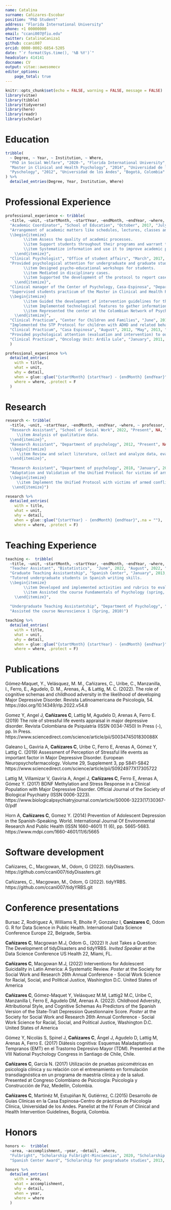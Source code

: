 ```yaml
---
name: Catalina
surname: Cañizares-Escobar
position: "PhD Student"
address: "Florida International University"
phone: +1 00000000
email: "ccani007@fiu.edu"
twitter: CatalinaCaniza1
github: ccani007
orcid: 0000-0002-6854-5205
date: "`r format(Sys.time(), '%B %Y')`"
headcolor: 414141
docname: CV
output: vitae::awesomecv
editor_options: 
    page_total: true
---
```


```r
knitr::opts_chunk$set(echo = FALSE, warning = FALSE, message = FALSE)
library(vitae)
library(tibble)
library(tidyverse)
library(here)
library(readr)
library(scholar)
```



# Education

```r

tribble(
  ~ Degree, ~ Year, ~ Institution, ~ Where,
  "PhD in Social Welfare", "2020-", "Florida International University", "Miami, United States",
  "Master in Clinical and Health Psychology", "2014", "Universidad de los Andes", "Bogotá, Colombia",
  "Pyschology", "2012", "Universidad de los Andes", "Bogotá, Colombia"
) %>% 
  detailed_entries(Degree, Year, Institution, Where)
```



# Professional Experience

```r
professional_experience <- tribble(
  ~title, ~unit, ~startMonth, ~startYear, ~endMonth, ~endYear, ~where, ~detail,
  "Academic Coordinator", "School of Education", "October", 2017, "July", 2020, "Universidad de los Andes", 
  "Arrangement of academic matters like schedules, lectures, classes and summer school for undergraduate, postgraduate and PhD programs of the School of Education. 
  \\begin{itemize}
        \\item Assess the quality of academic processes.
        \\item Support students throughout their programs and warrant their graduation.
        \\item Systematize information and use it to improve academic processes.
    \\end{itemize}",
  "Clinical Psychologist", "Office of student affairs", "March", 2017, "October", 2017, "Universidad de los Andes", 
  "Provided psychological attention for undergraduate and graduate students. \\begin{itemize}
        \\item Designed psycho-educational workshops for students.
        \\item Mediated in disciplinary cases.
        \\item Supported the development of the protocol to report cases of sexual abuse and harassment (MAAD).
    \\end{itemize}",
  "Clinical manager of the Center of Psychology, Casa-Espinosa", "Department of Psychology", "February", 2014, "March", 2017, "Universidad de los Andes", 
  "Supervised students practicum of the Master in Clinical and Health Psychology. 
  \\begin{itemize}
        \\item Guided the development of intervention guidelines for the center of psychological attention.
        \\item Implemented technological features to gather information from patients to be used in further investigation.  
        \\item Represented the center at the Colombian Network of Psychological University Centers Red ISUAP 
    \\end{itemize}",
  "Clinical Practicum", "Center for Children and Families", "June", 2013, "August", 2013, "Florida International University", 
  "Implemented the STP Protocol for children with ADHD and related behavioral and emotional challenges.",
  "Clinical Practicum", "Casa Espinosa", "August", 2012, "May", 2013, "Universidad de los Andes", 
  "Provided psychological attention (evaluation and intervention) to outpatients.",
  "Clinical Practicum", "Oncology Unit: Ardila Lule", "January", 2011, "December", 2011, "Fundación Santa Fe de Bogotá", "Performed psychological evaluation for oncologic patients"
  )

```

```r
professional_experience %>%
  detailed_entries(
    with = title,
    what = unit,
    why = detail,
    when = glue::glue("{startMonth} {startYear} - {endMonth} {endYear}",.na = ""),
    where = where, .protect = F
  )
```

# Research

```r
research <- tribble(
  ~title, ~unit, ~startYear, ~endMonth, ~endYear, ~where, ~ professor, ~detail,
  "Research Assistant", "School of Social Work", 2022, "Present", NA, "Boston College", "Maria Piñeros-Leaño, Ph.D.", "Mothers and Children of All Nations Defying the Odds.  \\begin{itemize}
     \\item Analysis of qualitative data. 
  \\end{itemize}",  
  "Research Assistant", "Department of psychology", 2012, "Present", NA, "Universidad de los Andes", "Yvonne Gómez, Ph.D.", "Depression and genetics.  
  \\begin{itemize}
     \\item Review and select literature, collect and analyze data, evaluate and write proposals for publication. 
  \\end{itemize}",
  
  "Research Assistant", "Department of psychology", 2018, "January", 2019, "Universidad de los Andes", "Leonidas Castro Ph.D.",
  "Adaptation and Validation of the Unified Protocol for victims of armed conflict in Colombia.
  \\begin{itemize}
     \\item Implement the Unified Protocol with victims of armed conflict in Colombia
   \\end{itemize}")
```

```r

research %>%
  detailed_entries(
    with = title,
    what = unit,
    why = detail,
    when = glue::glue("{startYear} - {endMonth} {endYear}",.na = ""),
    where = where, .protect = F)

```


# Teaching Experience 

```r
teaching <-  tribble(
  ~title, ~unit, ~startMonth, ~startYear, ~endMonth, ~endYear, ~where, ~detail,
  "Teacher Assistant", "Bistatistics",  "June", 2022, "August", 2022, "Florida International University", "Assisted the Avanced R class for posgraduate students", 
  "Graduate Teaching Assistantship", "Spanish Center", "January", 2013, "December", 2013, "Universidad de los Andes", 
  "Tutored undergraduate students in Spanish writing skills. 
  \\begin{itemize}
        \\item Developed and implemented activities and rubrics to evaluate skills in Spanish writing.
        \\item Assisted the course Fundamentals of Psychology (spring, 2013 and fall, 2013).
    \\end{itemize}",
  
  "Undergraduate Teaching Assistantship", "Department of Psychology", "January", 2010, "May", 2010, "Universidad de los Andes", 
  "Assisted the course Neuroscience 1 (Spring, 2010)")

```

```r
teaching %>%
  detailed_entries(
    with = title,
    what = unit,
    why = detail,
    when = glue::glue("{startMonth} {startYear} - {endMonth} {endYear}",.na = ""),
    where = where, .protect = F)
```

# Publications

Gómez‑Maquet, Y., Velásquez, M. M., Cañizares, C., Uribe, C., Manzanilla, I., Ferro, E., Agudelo, D. M., Arenas, Á., & Lattig, M. C. (2022). The role of cognitive schemas and childhood adversity in the likelihood of developing Major Depressive Disorder. Revista Latinoamericana de Psicología, 54. https://doi.org/10.14349/rlp.2022.v54.8

Gomez Y, Angel J, **Cañizares C**, Lattig M, Agudelo D, Arenas A, Ferro E. (2019) The role of stressful life events appraisal in major depressive disorder.  Revista Colombiana de Psiquiatría (ISSN 0034-7450) In Press (-), pp. In Press. https://www.sciencedirect.com/science/article/pii/S003474501830088X

Galeano L, Gaviria A, **Cañizares C**, Uribe C, Ferro E, Arenas A, Gómez Y, Lattig C. (2019) Assessment of Perception of Stressful life events as important factor in Major Depressive Disorder. European Neuropsychofarmacology. Volume 29, Supplement 3, pp S841-S842 https://www.sciencedirect.com/science/article/pii/S0924977X17305722

Lattig M, Villamizar V, Gaviria A, Angel J, **Cañizares C**, Ferro E, Arenas A, Gómez Y. (2017) BDNF Methylation and Stress Response in a Clinical Population with Major Depressive Disorder.  Official Journal of the Society of Biological Psychiatry (ISSN 0006-3223). https://www.biologicalpsychiatryjournal.com/article/S0006-3223(17)30367-0/pdf

Horn A, **Cañizares C**, Gomez Y.  (2014) Prevention of Adolescent Depression in the Spanish-Speaking. World. International Journal Of Environmental Research And Public Health (ISSN 1660-4601) 11 (6), pp. 5665-5683. https://www.mdpi.com/1660-4601/11/6/5665

# Software development 
Cañizares, C., Macgowan, M., Odom, G (2022). tidyDisasters. https://github.com/ccani007/tidyDisasters.git

Cañizares, C., Macgowan, M., Odom, G (2022). tidyYRBS. https://github.com/ccani007/tidyYRBS.git

# Conference presentations

Bursac Z, Rodriguez A, Williams R, Bhoite P, Gonzalez I, **Canizares C**, Odom G. R for Data Science in Public Health. International Data Science Conference Europe 22, Belgrade, Serbia.

**Cañizares C**, Macgowan M.J, Odom G., (2022) It Just Takes a Question: The Development of tidyDisasters and tidyYRBS. *Invited Speaker* at the Data Science Conference US Health 22, Miami, FL. 

**Cañizares C**, Macgowan M.J, (2022) Interventions for Adolescent Suicidality in Latin America: A Systematic Review. *Poster* at the Society for Social Work and Research 26th Annual Conference - Social Work Science for Racial, Social, and Political Justice, Washington D.C. United States of America

**Cañizares C**, Gómez-Maquet Y, Velásquez M.M,  Lattig2 M.C, Uribe C, Manzanilla I, Ferro E, Agudelo DM, Arenas A. (2022). Childhood Adversity, Attributional Style, and Cognitive Schemas As Predictors of the Spanish Version of the State-Trait Depression Questionnaire Score. *Poster* at the Society for Social Work and Research 26th Annual Conference - Social Work Science for Racial, Social, and Political Justice, Washington D.C. United States of America

Gómez Y, Nicolás S, Spinel J, **Cañizares C**, Ángel J, Agudelo D, Lattig M, Arenas A, Ferro E. (2017) Diátesis cognitiva: Esquemas Maladaptativos Tempranos (EMT) en el Trastorno Depresivo Mayor (TDM). Presented at the VIII National Psychology Congress in Santiago de Chile, Chile. 

**Cañizares C**, García N. (2017) Utilización de pruebas psicométricas en psicología clínica y su relación con el entrenamiento en formulación transdiagnóstica en un programa de maestría clínica y de la salud. Presented at Congreso Colombiano de Psicología: Psicología y Construcción de Paz, Medellín, Colombia.

**Cañizares C**, Martinéz M, Estupiñan N, Gutiérrez, C.(2015) Desarrollo de Guías Clínicas en la Casa Espinosa-Centro de prácticas de Psicología Clínica, Universidad de los Andes. Panelist at the IV Forum of Clinical and Health Intervention Guidelines, Bogotá, Colombia.  

# Honors

```r
honors <-  tribble(
  ~area, ~accomplishment, ~year, ~detail, ~where,
  "Fulbright", "Scholarship Fulbright-Minciencias", 2020, "Scholarship to conduct Doctoral studies in the United States of America","Bogotá",
  "Spanish Center Award", "Scholarship for posgraduate studies", 2013, "Awarded for academic excellence and proficient knowledge in Spanish writing skills", "Universidad de los Andes" ) 

```

```r
honors %>%
  detailed_entries(
    with = area,
    what = accomplishment,
    why = detail,
    when = year,
    where = where
  )
```


